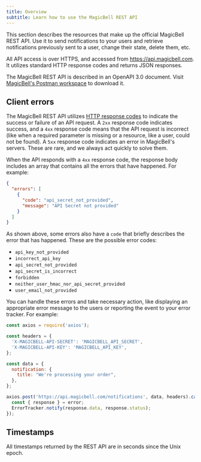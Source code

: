 ```yaml
---
title: Overview
subtitle: Learn how to use the MagicBell REST API
---
```


This section describes the resources that make up the official MagicBell REST
API. Use it to send notifications to your users and retrieve notifications
previously sent to a user, change their state, delete them, etc.

All API access is over HTTPS, and accessed from https://api.magicbell.com. It
utilizes standard HTTP response codes and returns JSON responses.

The MagicBell REST API is described in an OpenAPI 3.0 document. Visit
[MagicBell's Postman workspace](https://www.postman.com/magicbell-api/workspace/magicbell)
to download it.

## Client errors

The MagicBell REST API utilizes [HTTP response codes](https://en.wikipedia.org/wiki/List_of_HTTP_status_codes)
to indicate the success or failure of an API request. A `2xx` response code
indicates success, and a `4xx` response code means that the API request is
incorrect (like when a required parameter is missing or a resource, like a user,
could not be found). A `5xx` response code indicates an error in MagicBell's
servers. These are rare, and we always act quickly to solve them.

When the API responds with a `4xx` response code, the response body includes an
array that contains all the errors that have happened. For example:

```json
{
  "errors": [
    {
      "code": "api_secret_not_provided",
      "message": "API Secret not provided"
    }
  ]
}
```

As shown above, some errors also have a `code` that briefly describes the error
that has happened. These are the possible error codes:

- `api_key_not_provided`
- `incorrect_api_key`
- `api_secret_not_provided`
- `api_secret_is_incorrect`
- `forbidden`
- `neither_user_hmac_nor_api_secret_provided`
- `user_email_not_provided`

You can handle these errors and take necessary action, like displaying an
appropriate error message to the users or reporting the event to your error
tracker. For example:

```js title=Node
const axios = require('axios');

const headers = {
  'X-MAGICBELL-API-SECRET': 'MAGICBELL_API_SECRET',
  'X-MAGICBELL-API-KEY': 'MAGICBELL_API_KEY',
};

const data = {
  notification: {
    title: "We're processing your order",
  },
};

axios.post('https://api.magicbell.com/notifications', data, headers).catch((error) => {
  const { response } = error;
  ErrorTracker.notify(response.data, response.status);
});
```

## Timestamps

All timestamps returned by the REST API are in seconds since the Unix epoch.
